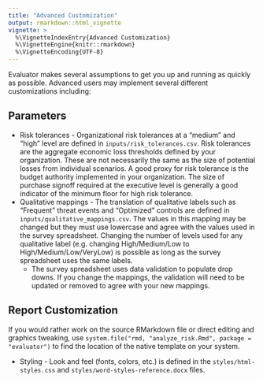 ```yaml
---
title: "Advanced Customization"
output: rmarkdown::html_vignette
vignette: >
  %\VignetteIndexEntry{Advanced Customization}
  %\VignetteEngine{knitr::rmarkdown}
  %\VignetteEncoding{UTF-8}
---
```


Evaluator makes several assumptions to get you up and running as quickly as 
possible. Advanced users may implement several different customizations 
including:

## Parameters

- Risk tolerances - Organizational risk tolerances at a "medium" and "high" 
level are defined in `inputs/risk_tolerances.csv`. Risk tolerances are the
aggregate economic loss thresholds defined by your organization. These are not 
necessarily the same as the size of potential losses from individual 
scenarios. A good proxy for risk tolerance is the budget authority implemented 
in your organization. The size of purchase signoff required at the executive 
level is generally a good indicator of the minimum floor for high risk 
tolerance.
- Qualitative mappings - The translation of qualitative labels such as 
"Frequent" threat events and "Optimized" controls are defined in 
`inputs/qualitative_mappings.csv`. The values in this mapping may be changed 
but they must use lowercase and agree with the values used in the survey 
spreadsheet. Changing the number of levels used for any qualitative label 
(e.g. changing High/Medium/Low to High/Medium/Low/VeryLow) is possible as long 
as the survey spreadsheet uses the same labels. 
  - The survey spreadsheet uses data validation to populate drop downs. If you 
  change the mappings, the validation will need to be updated or removed to 
  agree with your new mappings.

## Report Customization

If you would rather work on the source RMarkdown file or direct editing and 
graphics tweaking, use `system.file("rmd, "analyze_risk.Rmd", package = "evaluator")` 
to find the location of the native template on your system.

- Styling - Look and feel (fonts, colors, etc.) is defined in the 
`styles/html-styles.css` and `styles/word-styles-reference.docx` files.
